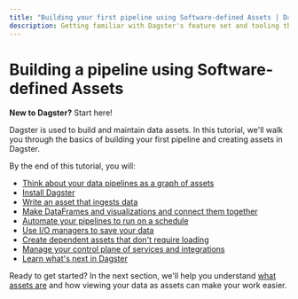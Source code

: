 ```yaml
---
title: "Building your first pipeline using Software-defined Assets | Dagster Docs"
description: Getting familiar with Dagster's feature set and tooling through a hands-on tutorial.
---
```


# Building a pipeline using Software-defined Assets

<Note>
  <strong>New to Dagster?</strong> Start here!
</Note>

Dagster is used to build and maintain data assets. In this tutorial, we'll walk you through the basics of building your first pipeline and creating assets in Dagster.

By the end of this tutorial, you will:

- [Think about your data pipelines as a graph of assets](/tutorial/introduction)
- [Install Dagster](/tutorial/setup)
- [Write an asset that ingests data](/tutorial/writing-your-first-asset)
- [Make DataFrames and visualizations and connect them together](/tutorial/building-an-asset-graph)
- [Automate your pipelines to run on a schedule](/tutorial/building-an-asset-graph)
- [Use I/O managers to save your data](/tutorial/saving-your-data)
- [Create dependent assets that don't require loading](/tutorial/managing-your-own-io)
- [Manage your control plane of services and integrations](/tutorial/connecting-to-external-services)
- [Learn what's next in Dagster](/tutorial/next-steps)

Ready to get started? In the next section, we'll help you understand [what assets are](/tutorial/introduction) and how viewing your data as assets can make your work easier.
